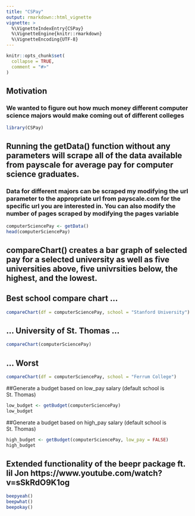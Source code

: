 ```yaml
---
title: "CSPay"
output: rmarkdown::html_vignette
vignette: >
  %\VignetteIndexEntry{CSPay}
  %\VignetteEngine{knitr::rmarkdown}
  %\VignetteEncoding{UTF-8}
---
```


```r
knitr::opts_chunk$set(
  collapse = TRUE,
  comment = "#>"
)
```

## Motivation
### We wanted to figure out how much money different computer science majors would make coming out of different colleges

```r
library(CSPay)
```

## Running the getData() function without any parameters will scrape all of the data available from payscale for average pay for computer science graduates.
### Data for different majors can be scraped my modifying the url parameter to the appropriate url from payscale.com for the specific url you are interested in. You can also modify the number of pages scraped by modifying the pages variable
```r
computerSciencePay <- getData()
head(computerSciencePay)
```

## compareChart() creates a bar graph of selected pay for a selected university as well as five universities above, five univrsities below, the highest, and the lowest.
## Best school compare chart ...
```r
compareChart(df = computerSciencePay, school = "Stanford University")
```

## ... University of St. Thomas ...
```r
compareChart(computerSciencePay)
```

## ... Worst
```r
compareChart(df = computerSciencePay, school = "Ferrum College")
```

##Generate a budget based on low_pay salary (default school is St. Thomas)
```r
low_budget <- getBudget(computerSciencePay) 
low_budget
```

##Generate a budget based on high_pay salary (default school is St. Thomas)
```r
high_budget <- getBudget(computerSciencePay, low_pay = FALSE) 
high_budget
```

## Extended functionality of the beepr package ft. lil Jon https://www.youtube.com/watch?v=sSkRdO9K1og
```r
beepyeah()
beepwhat()
beepokay()
```
